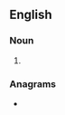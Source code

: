 {{also|Ravers}}
==English==

===Noun===
{{head|en|noun plural form}}

# {{plural of|raver|lang=en}}

===Anagrams===
* {{anagrams|en|Sarver}}